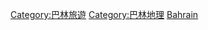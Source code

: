 {{Commons category|Visitor attractions in Bahrain}}
[[Category:巴林旅遊|Category:巴林旅遊]]
[[Category:巴林地理|Category:巴林地理]]
[[Category:亞洲各國旅遊景點|Bahrain]]